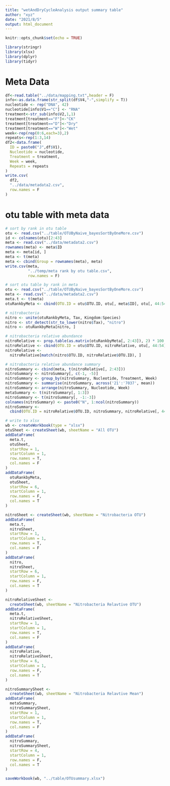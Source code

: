 ```yaml
---
title: "wetAndDryCycleAnalysis output summary table"
author: "xyz"
date: "2021/8/5"
output: html_document
---
```


```r
knitr::opts_chunk$set(echo = TRUE)
```

```r
library(stringr)
library(xlsx)
library(dplyr)
library(tidyr)
```

# Meta Data

```r
df<-read.table("../data/mapping.txt",header = F)
info<-as.data.frame(str_split(df$V4,"-",simplify = T))
nucleotide <- rep("DNA", 42)
nucleotide[info$V1=="C"] <- "RNA"
treatment<-str_sub(info$V2,1,1)
treatment[treatment=="F"]<-"CK"
treatment[treatment=="D"]<-"Dry"
treatment[treatment=="W"]<-"Wet"
week<-rep(rep(0:6,each=3),2)
repeats<-rep(1:3,14)
df2<-data.frame(
  ID = paste0("J",df$V1),
  Nucleotide = nucleotide,
  Treatment = treatment,
  Week = week,
  Repeats = repeats
)
write.csv(
  df2,
  "../data/metadata2.csv",
  row.names = F
)
```

# otu table with meta data

```r
# sort by rank in otu table
otu <- read.csv("../table/OTUByNaive_bayesSortByOneMore.csv")
id <- colnames(otu)[2:43]
meta <- read.csv("../data/metadata2.csv")
rownames(meta) <- meta$ID
meta <- meta[id, ]
meta <- t(meta)
meta <- cbind(Group = rownames(meta), meta)
write.csv(meta,
          "../temp/meta rank by otu table.csv",
          row.names = F)

# sort otu table by rank in meta
otu <- read.csv("../table/OTUByNaive_bayesSortByOneMore.csv")
meta <- read.csv("../data/metadata2.csv")
meta.t <- t(meta)
otuRankbyMeta <- cbind(OTU.ID = otu$OTU.ID, otu[, meta$ID], otu[, 44:54])

# nitrobacteria
nitro <- unite(otuRankbyMeta, Tax, Kingdom:Species)
nitro <- str_detect(str_to_lower(nitro$Tax), "nitro")
nitro <- otuRankbyMeta[nitro, ]

# nitrobacteria relative abundance
nitroRelative <- prop.table(as.matrix(otuRankbyMeta[, 2:43]), 2) * 100
nitroRelative <- cbind(OTU.ID = otu$OTU.ID, nitroRelative, otu[, 44:54])
nitroRelative <-
  nitroRelative[match(nitro$OTU.ID, nitroRelative$OTU.ID), ]

# nitrobacteria relative abundance summary
nitroSummary <- cbind(meta, t(nitroRelative[, 2:43]))
nitroSummary <- nitroSummary[, c(-1, -5)]
nitroSummary <- group_by(nitroSummary, Nucleotide, Treatment, Week)
nitroSummary <- summarise(nitroSummary, across('21':'7037', mean))
nitroSummary <- arrange(nitroSummary, Nucleotide, Week)
metaSummary <- t(nitroSummary[, 1:3])
nitroSummary <- t(nitroSummary[, -1:-3])
colnames(nitroSummary) <- paste0("N", 1:ncol(nitroSummary))
nitroSummary <-
  cbind(OTU.ID = nitroRelative$OTU.ID, nitroSummary, nitroRelative[, 44:54])

# write to xlsx
wb <- createWorkbook(type = "xlsx")
otuSheet <- createSheet(wb, sheetName = "All OTU")
addDataFrame(
  meta.t,
  otuSheet,
  startRow = 1,
  startColumn = 1,
  row.names = T,
  col.names = F
)
addDataFrame(
  otuRankbyMeta,
  otuSheet,
  startRow = 6,
  startColumn = 1,
  row.names = F,
  col.names = T
)

nitroSheet <- createSheet(wb, sheetName = "Nitrobacteria OTU")
addDataFrame(
  meta.t,
  nitroSheet,
  startRow = 1,
  startColumn = 1,
  row.names = T,
  col.names = F
)
addDataFrame(
  nitro,
  nitroSheet,
  startRow = 6,
  startColumn = 1,
  row.names = F,
  col.names = T
)

nitroRelativeSheet <-
  createSheet(wb, sheetName = "Nitrobacteria Relavtive OTU")
addDataFrame(
  meta.t,
  nitroRelativeSheet,
  startRow = 1,
  startColumn = 1,
  row.names = T,
  col.names = F
)
addDataFrame(
  nitroRelative,
  nitroRelativeSheet,
  startRow = 6,
  startColumn = 1,
  row.names = F,
  col.names = T
)

nitroSummarySheet <-
  createSheet(wb, sheetName = "Nitrobacteria Relavtive Mean")
addDataFrame(
  metaSummary,
  nitroSummarySheet,
  startRow = 1,
  startColumn = 1,
  row.names = T,
  col.names = F
)
addDataFrame(
  nitroSummary,
  nitroSummarySheet,
  startRow = 4,
  startColumn = 1,
  row.names = F,
  col.names = T
)

saveWorkbook(wb, "../table/OTUsummary.xlsx")
```

